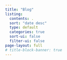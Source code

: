 ```yaml
---
title: "Blog"
listing:
  contents: .
  sort: "date desc"
  type: default
  categories: true
  sort-ui: false
  filter-ui: false
page-layout: full
# title-block-banner: true
---
```



